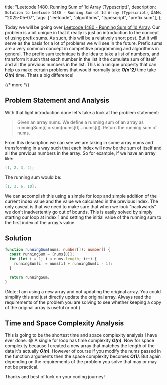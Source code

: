   title: "Leetcode 1480. Running Sum of 1d Array (Typescript)",
  description: `Solution to Leetcode 1480 - Running Sum of 1d Array (Typescript)`,
  date: "2025-05-07",
  tags: ["leetcode", "algorithms", "typescript", "prefix sum"],
};

Today we will be going over [Leetcode 1480 - Running Sum of 1d Array](https://leetcode.com/problems/running-sum-of-1d-array/description/). Our problem is a bit unique in that it really is just an introduction to the concept of using prefix sums. As such, this will be a relatively short post. But it will serve as the basis for a lot of problems we will see in the future. Prefix sums are a very common concept in competitive programming and algorithms in general. The prefix sum technique is the idea to take a list of numbers, and transform it such that each number in the list it the cumulate sum of itself and all the previous numbers in the list. This is a unique property that can help us make certain problems that would normally take **_O(n^2)_** time take **_O(n)_** time. Thats a big difference!

{/* more */}

## Problem Statement and Analysis

With that light introduction done let's take a look at the problem statement:

> Given an array nums. We define a running sum of an array as runningSum[i] = sum(nums[0]…nums[i]). Return the running sum of nums.

From this description we can see we are taking in some array nums and transforming in a way such that each index will now be the sum of itself and all the previous numbers in the array. So for example, if we have an array like:

```typescript
[1, 2, 3, 4];
```

The running sum would be:

```typescript
[1, 3, 6, 10];
```

We can accomplish this using a simple for loop and simple addition of the current index value and the value we calculated in the previous index. The only caveat is that we need to make sure that when we look "backwards" we don't inadvertently go out of bounds. This is easily solved by simply starting our loop at index 1 and setting the initial value of the running sum to the first index of the array's value.

## Solution

```typescript
function runningSum(nums: number[]): number[] {
  const runningSum = [nums[0]];
  for (let i = 1; i < nums.length; i++) {
    runningSum[i] = nums[i] + runningSum[i - 1];
  }

  return runningSum;
}
```

(Note: I am using a new array and not updating the original array. You could simplify this and just directly update the original array. Always read the requirements of the problem you are solving to see whether keeping a copy of the original array is useful or not.)

## Time and Space Complexity Analysis

This is going to be the shortest time and space complexity analysis I have ever done. 😂 A single for loop has time complexity **_O(n)_**. Now for space complexity because I created a new array that matches the length of the data it's actually **_O(n)_**. However of course if you modify the nums passed in the function arguments then the space complexity becomes **_O(1)_**. But again depending on the requirements of the problem you solve that may or may not be practical.

Thanks and best of luck on your coding journey!
